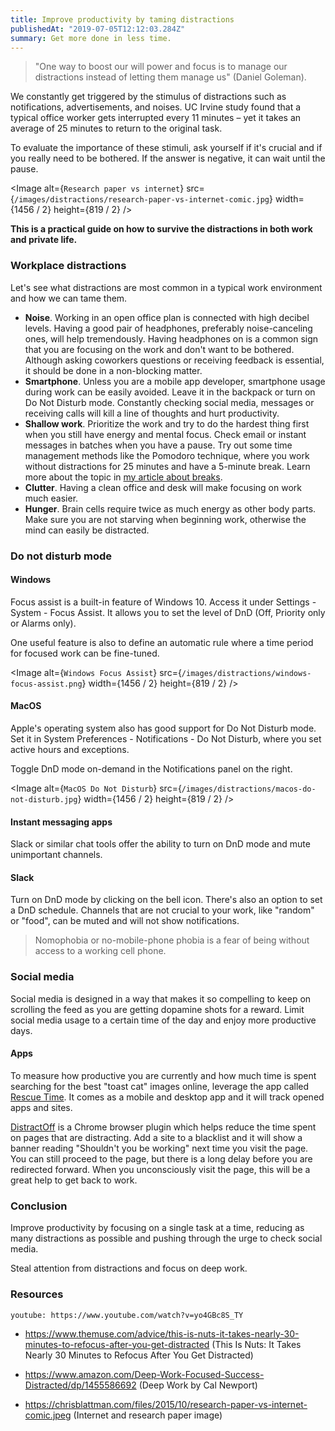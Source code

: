 ```yaml
---
title: Improve productivity by taming distractions
publishedAt: "2019-07-05T12:12:03.284Z"
summary: Get more done in less time.
---
```


> "One way to boost our will power and focus is to manage our distractions instead of letting them manage us" (Daniel Goleman).

We constantly get triggered by the stimulus of distractions such as notifications, advertisements, and noises. UC Irvine study found that a typical office worker gets interrupted every 11 minutes – yet it takes an average of 25 minutes to return to the original task.

To evaluate the importance of these stimuli, ask yourself if it's crucial and if you really need to be bothered. If the answer is negative, it can wait until the pause.

<Image
  alt={`Research paper vs internet`}
  src={`/images/distractions/research-paper-vs-internet-comic.jpg`}
  width={1456 / 2}
  height={819 / 2}
/>

**This is a practical guide on how to survive the distractions in both work and private life.**

### Workplace distractions

Let's see what distractions are most common in a typical work environment and how we can tame them.

- **Noise**. Working in an open office plan is connected with high decibel levels. Having a good pair of headphones, preferably noise-canceling ones, will help tremendously. Having headphones on is a common sign that you are focusing on the work and don't want to be bothered. Although asking coworkers questions or receiving feedback is essential, it should be done in a non-blocking matter.
- **Smartphone**. Unless you are a mobile app developer, smartphone usage during work can be easily avoided. Leave it in the backpack or turn on Do Not Disturb mode. Constantly checking social media, messages or receiving calls will kill a line of thoughts and hurt productivity.
- **Shallow work**. Prioritize the work and try to do the hardest thing first when you still have energy and mental focus. Check email or instant messages in batches when you have a pause. Try out some time management methods like the Pomodoro technique, where you work without distractions for 25 minutes and have a 5-minute break. Learn more about the topic in [my article about breaks](https://janez.tech/blog/breaks/).
- **Clutter**. Having a clean office and desk will make focusing on work much easier.
- **Hunger**. Brain cells require twice as much energy as other body parts. Make sure you are not starving when beginning work, otherwise the mind can easily be distracted.

### Do not disturb mode

#### Windows

Focus assist is a built-in feature of Windows 10. Access it under Settings - System - Focus Assist. It allows you to set the level of DnD (Off, Priority only or Alarms only).

One useful feature is also to define an automatic rule where a time period for focused work can be fine-tuned.

<Image
  alt={`Windows Focus Assist`}
  src={`/images/distractions/windows-focus-assist.png`}
  width={1456 / 2}
  height={819 / 2}
/>

#### MacOS

Apple's operating system also has good support for Do Not Disturb mode. Set it in System Preferences - Notifications - Do Not Disturb, where you set active hours and exceptions.

Toggle DnD mode on-demand in the Notifications panel on the right.

<Image
  alt={`MacOS Do Not Disturb`}
  src={`/images/distractions/macos-do-not-disturb.jpg`}
  width={1456 / 2}
  height={819 / 2}
/>

#### Instant messaging apps

Slack or similar chat tools offer the ability to turn on DnD mode and mute unimportant channels.

#### Slack

Turn on DnD mode by clicking on the bell icon. There's also an option to set a DnD schedule.
Channels that are not crucial to your work, like "random" or "food", can be muted and will not show notifications.

> Nomophobia or no-mobile-phone phobia is a fear of being without access to a working cell phone.

### Social media

Social media is designed in a way that makes it so compelling to keep on scrolling the feed as you are getting dopamine shots for a reward. Limit social media usage to a certain time of the day and enjoy more productive days.

#### Apps

To measure how productive you are currently and how much time is spent searching for the best "toast cat" images online, leverage the app called [Rescue Time](https://www.rescuetime.com/). It comes as a mobile and desktop app and it will track opened apps and sites.

[DistractOff](https://chrome.google.com/webstore/detail/distractoff/hdnjpdhnjfiipibogpkeemefnldahcnk) is a Chrome browser plugin which helps reduce the time spent on pages that are distracting. Add a site to a blacklist and it will show a banner reading "Shouldn't you be working" next time you visit the page. You can still proceed to the page, but there is a long delay before you are redirected forward. When you unconsciously visit the page, this will be a great help to get back to work.

### Conclusion

Improve productivity by focusing on a single task at a time, reducing as many distractions as possible and pushing through the urge to check social media.

Steal attention from distractions and focus on deep work.

### Resources

`youtube: https://www.youtube.com/watch?v=yo4GBc8S_TY`

- https://www.themuse.com/advice/this-is-nuts-it-takes-nearly-30-minutes-to-refocus-after-you-get-distracted (This Is Nuts: It Takes Nearly 30 Minutes to Refocus After You Get Distracted)

- https://www.amazon.com/Deep-Work-Focused-Success-Distracted/dp/1455586692 (Deep Work by Cal Newport)

- https://chrisblattman.com/files/2015/10/research-paper-vs-internet-comic.jpeg (Internet and research paper image)
